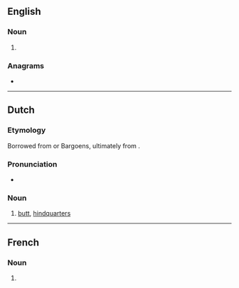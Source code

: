 ==English==

===Noun===
{{head|en|noun form}}

# {{plural of|toge|lang=en}}

===Anagrams===
* {{anagrams|en|a=egost|go set|goest|gotes}}

----

==Dutch==

===Etymology===
Borrowed from {{bor|nl|yi|תּחת|tr=tokhes|t=butt}} or Bargoens, ultimately from {{bor|nl|he|תַּחַת}}.

===Pronunciation===
* {{audio|Nl-toges.ogg|Audio|lang=nl}}

===Noun===
{{nl-noun|m|-|-}}

# {{lb|nl|colloquial|originally|Bargoens}} [[butt]], [[hindquarters]]

----

==French==

===Noun===
{{head|fr|noun plural form|g=f}}

# {{plural of|toge|lang=fr}}